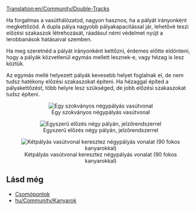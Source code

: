 [[Translation:en/Community/Double-Tracks]]

Ha forgalmas a vasúthálózatod, nagyon hasznos, ha a pályát irányonként megkettőzöd. A dupla pálya nagyobb pályakapacitással jár, lehetővé teszi előzési szakaszok létrehozását, ráadásul némi védelmet nyújt a lerobbanások hatásaival szemben.

Ha meg szeretnéd a pályát irányonként kettőzni, érdemes előtte eldönteni, hogy a pályák közvetlenül egymás mellett lesznek-e, vagy hézag is lesz köztük.

Az egymás mellé helyezett pályák kevesebb helyet foglalnak el, de nem tudsz hatékony előzési szakaszokat építeni.
Ha hézaggal építed a pályakettőzést, több helyre lesz szükséged, de jobb előzési szakaszokat tudsz építeni.

<center>[[File:en/Community/Normal 4 track.png|center|frame|Egy szokványos négypályás vasútvonal]]</center>
<center>[[File:en/Community/Simple overtaking.png|center|frame|Egyszerű előzés négy pályán, jelzőrendszerrel]]</center>
<center>[[File:en/Community/2 track - 4 track.png|center|frame|Kétpályás vasútvonal keresztez négypályás vonalat (90 fokos kanyarokkal)]]</center>

== Lásd még ==
*[[hu/Community/Junctionary/Main Page|Csomópontok]]
*[[hu/Community/Kanyarok]]